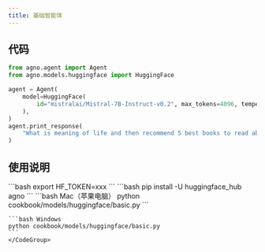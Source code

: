 ```yaml
---
title: 基础智能体
---
```

## 代码

```python cookbook/models/huggingface/basic.py
from agno.agent import Agent
from agno.models.huggingface import HuggingFace

agent = Agent(
    model=HuggingFace(
        id="mistralai/Mistral-7B-Instruct-v0.2", max_tokens=4096, temperature=0
    ),
)
agent.print_response(
    "What is meaning of life and then recommend 5 best books to read about it"
)
```

## 使用说明

<Steps>
  <Snippet file="create-venv-step.mdx" />

  <Step title="设置您的 API 密钥">
    ```bash
    export HF_TOKEN=xxx
    ```
  </Step>

  <Step title="安装库">
    ```bash
    pip install -U huggingface_hub agno
    ```
  </Step>

  <Step title="运行智能体">
    <CodeGroup>
    ```bash Mac（苹果电脑）
    python cookbook/models/huggingface/basic.py
    ```

    ```bash Windows
    python cookbook/models/huggingface/basic.py
    ```
    </CodeGroup>
  </Step>
</Steps>